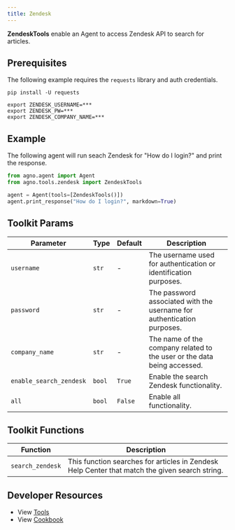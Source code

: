```yaml
---
title: Zendesk
---
```


**ZendeskTools** enable an Agent to access Zendesk API to search for articles.

## Prerequisites

The following example requires the `requests` library and auth credentials.

```shell
pip install -U requests
```

```shell
export ZENDESK_USERNAME=***
export ZENDESK_PW=***
export ZENDESK_COMPANY_NAME=***
```

## Example

The following agent will run seach Zendesk for "How do I login?" and print the response.

```python cookbook/tools/zendesk_tools.py
from agno.agent import Agent
from agno.tools.zendesk import ZendeskTools

agent = Agent(tools=[ZendeskTools()])
agent.print_response("How do I login?", markdown=True)
```

## Toolkit Params

| Parameter      | Type  | Default | Description                                                             |
| -------------- | ----- | ------- | ----------------------------------------------------------------------- |
| `username`     | `str` | -       | The username used for authentication or identification purposes.        |
| `password`     | `str` | -       | The password associated with the username for authentication purposes.  |
| `company_name` | `str` | -       | The name of the company related to the user or the data being accessed. |
| `enable_search_zendesk` | `bool` | `True` | Enable the search Zendesk functionality. |
| `all` | `bool` | `False` | Enable all functionality. |

## Toolkit Functions

| Function         | Description                                                                                    |
| ---------------- | ---------------------------------------------------------------------------------------------- |
| `search_zendesk` | This function searches for articles in Zendesk Help Center that match the given search string. |

## Developer Resources

- View [Tools](https://github.com/agno-agi/agno/blob/main/libs/agno/agno/tools/zendesk.py)
- View [Cookbook](https://github.com/agno-agi/agno/tree/main/cookbook/tools/zendesk_tools.py)
